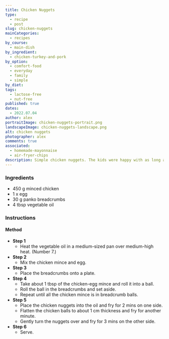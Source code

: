 ```yaml
---
title: Chicken Nuggets
type:
  - recipe
  - post
slug: chicken-nuggets
mainCategories:
  - recipes
by_course:
  - main-dish
by_ingredient:
  - chicken-turkey-and-pork
by_option:
  - comfort-food
  - everyday
  - family
  - simple
by_diet:
tags:
  - lactose-free
  - nut-free
published: true
dates:
  - 2022.07.04
author: alex
portraitImage: chicken-nuggets-portrait.png
landscapeImage: chicken-nuggets-landscape.png
alt: chicken nuggets
photographer: alex
comments: true
associated:
  - homemade-mayonnaise
  - air-fryer-chips
description: Simple chicken nuggets. The kids were happy with as long as they had ketchup for dipping.
---
```


<Ingredients>

### Ingredients

- 450 g minced chicken
- 1 x egg
- 30 g panko breadcrumbs
- 4 tbsp vegetable oil

</Ingredients>

<Instructions>

### Instructions

#### Method

- **Step 1**
  - Heat the vegetable oil in a medium-sized pan over medium-high heat. (Number 7.)
- **Step 2**
  - Mix the chicken mince and egg.
- **Step 3**
  - Place the breadcrumbs onto a plate.
- **Step 4**
  - Take about 1 tbsp of the chicken-egg mince and roll it into a ball.
  - Roll the ball in the breadcrumbs and set aside.
  - Repeat until all the chicken mince is in breadcrumb balls.
- **Step 5**
  - Place the chicken nuggets into the oil and fry for 2 mins on one side.
  - Flatten the chicken balls to about 1 cm thickness and fry for another minute.
  - Gently turn the nuggets over and fry for 3 mins on the other side.
- **Step 6**
  - Serve.

</Instructions>
